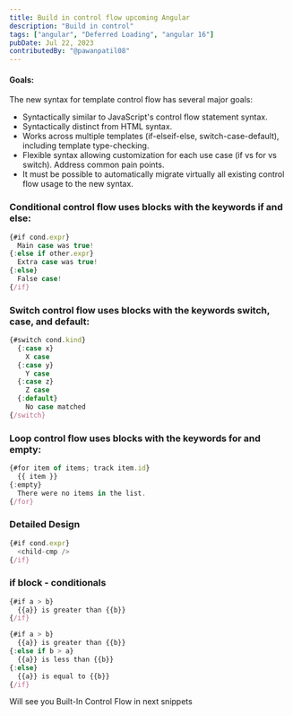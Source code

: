 ```yaml
---
title: Build in control flow upcoming Angular
description: "Build in control"
tags: ["angular", "Deferred Loading", "angular 16"]
pubDate: Jul 22, 2023
contributedBy: "@pawanpatil08"
---
```


#### Goals:

The new syntax for template control flow has several major goals:

- Syntactically similar to JavaScript's control flow statement syntax.
- Syntactically distinct from HTML syntax.
- Works across multiple templates (if-elseif-else, switch-case-default), including template type-checking.
- Flexible syntax allowing customization for each use case (if vs for vs switch).
  Address common pain points.
- It must be possible to automatically migrate virtually all existing control flow usage to the new syntax.

### Conditional control flow uses blocks with the keywords if and else:

```typescript
{#if cond.expr}
  Main case was true!
{:else if other.expr}
  Extra case was true!
{:else}
  False case!
{/if}
```

### Switch control flow uses blocks with the keywords switch, case, and default:

```typescript
{#switch cond.kind}
  {:case x}
    X case
  {:case y}
    Y case
  {:case z}
    Z case
  {:default}
    No case matched
{/switch}
```

### Loop control flow uses blocks with the keywords for and empty:

```typescript
{#for item of items; track item.id}
  {{ item }}
{:empty}
  There were no items in the list.
{/for}
```

### Detailed Design

```typescript
{#if cond.expr}
  <child-cmp />
{/if}
```

### if block - conditionals

```typescript
{#if a > b}
  {{a}} is greater than {{b}}
{/if}
```

```typescript
{#if a > b}
  {{a}} is greater than {{b}}
{:else if b > a}
  {{a}} is less than {{b}}
{:else}
  {{a}} is equal to {{b}}
{/if}
```

Will see you Built-In Control Flow in next snippets
